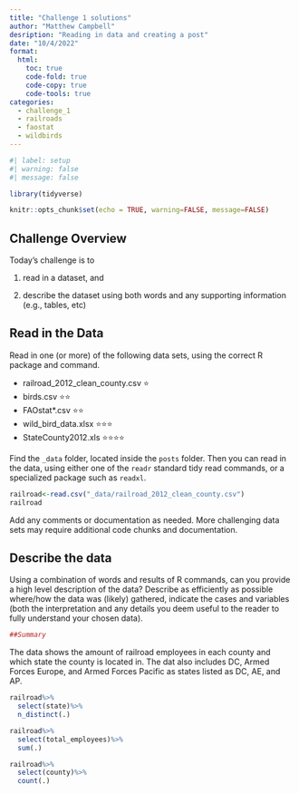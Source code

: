 ---
title: "Challenge 1 solutions"
author: "Matthew Campbell"
desription: "Reading in data and creating a post"
date: "10/4/2022"
format:
  html:
    toc: true
    code-fold: true
    code-copy: true
    code-tools: true
categories:
  - challenge_1
  - railroads
  - faostat
  - wildbirds
---

```{r}
#| label: setup
#| warning: false
#| message: false

library(tidyverse)

knitr::opts_chunk$set(echo = TRUE, warning=FALSE, message=FALSE)
```

## Challenge Overview

Today's challenge is to

1)  read in a dataset, and

2)  describe the dataset using both words and any supporting information (e.g., tables, etc)

## Read in the Data

Read in one (or more) of the following data sets, using the correct R package and command.

-   railroad_2012_clean_county.csv ⭐
-   birds.csv ⭐⭐
-   FAOstat\*.csv ⭐⭐
-   wild_bird_data.xlsx ⭐⭐⭐
-   StateCounty2012.xls ⭐⭐⭐⭐

Find the `_data` folder, located inside the `posts` folder. Then you can read in the data, using either one of the `readr` standard tidy read commands, or a specialized package such as `readxl`.

```{r}
railroad<-read.csv("_data/railroad_2012_clean_county.csv")
railroad
```

Add any comments or documentation as needed. More challenging data sets may require additional code chunks and documentation.

## Describe the data

Using a combination of words and results of R commands, can you provide a high level description of the data? Describe as efficiently as possible where/how the data was (likely) gathered, indicate the cases and variables (both the interpretation and any details you deem useful to the reader to fully understand your chosen data).

```{r}
##Summary
```
The data shows the amount of railroad employees in each county and which state the county is located in.  The dat  also includes DC, Armed Forces Europe, and Armed Forces Pacific as states listed as DC, AE, and AP.

```{r}
railroad%>%
  select(state)%>%
  n_distinct(.)
```
```{r}
railroad%>%
  select(total_employees)%>%
  sum(.)
```
```{r}
railroad%>%
  select(county)%>%
  count(.)
```

